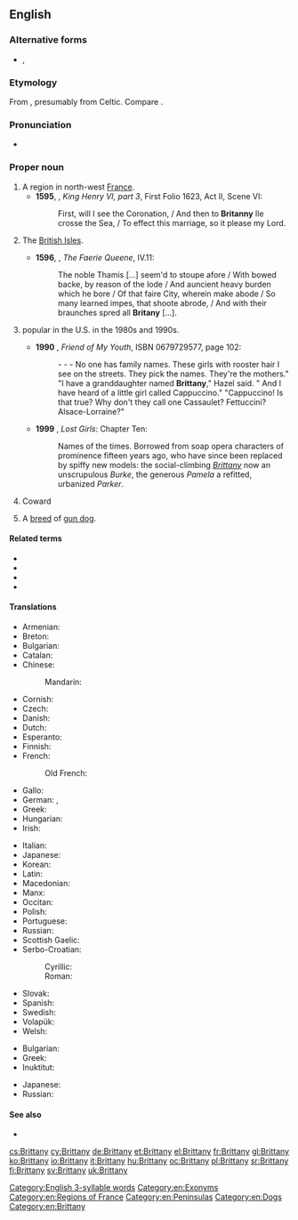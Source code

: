 ==English==
{{wikipedia|dab=Brittany (disambiguation)|Brittany}}

===Alternative forms===
* {{sense|female given name}} {{l|en|Britney}}, {{l|en|Brittney}}

===Etymology===
From {{etyl|la|en}} {{m|la|Brittania}}, presumably from Celtic. Compare {{m|en|Britain}}.

===Pronunciation===
* {{a|UK}} {{IPA|/ˈbɹɪt(ə)ni/|lang=en}}
{{rfap|lang=en}}
[[Category:English 3-syllable words]]

===Proper noun===
{{wikipedia|Brittany|Brittany (historical kingdom, duchy and French province)}}
{{en-proper noun}}

# A region in north-west [[France]]. {{defdate|from 15th c.}}
#* '''1595''', {{w|William Shakespeare}}, ''King Henry VI, part 3'', First Folio 1623, Act II, Scene VI:
#*: First, will I see the Coronation, / And then to '''Britanny''' Ile crosse the Sea, / To effect this marriage, so it please my Lord.
# {{lb|en|obsolete|chiefly|poetic}} The [[British Isles]]. {{defdate|15th-19th c.}}
#* '''1596''', {{w|Edmund Spenser}}, ''The Faerie Queene'', IV.11:
#*: The noble Thamis […] seem'd to stoupe afore / With bowed backe, by reason of the lode / And auncient heavy burden which he bore / Of that faire City, wherein make abode / So many learned impes, that shoote abrode, / And with their braunches spred all '''Britany''' […].
# {{given name|female|from=place names}} popular in the U.S. in the 1980s and 1990s.
#* '''1990''' {{w|Alice Munro}}, ''Friend of My Youth'', ISBN 0679729577, page 102:
#*: - - - No one has family names. These girls with rooster hair I see on the streets. They pick the names. They're the mothers." "I have a granddaughter named '''Brittany'''," Hazel said. " And I have heard of a little girl called Cappuccino." "Cappuccino! Is that true? Why don't they call one Cassaulet? Fettuccini? Alsace-Lorraine?"
#* '''1999''' {{w|Andrew Pyper}}, ''Lost Girls'': Chapter Ten:
#*: Names of the times. Borrowed from soap opera characters of prominence fifteen years ago, who have since been replaced by spiffy new models: the social-climbing ''[[Brittany]]'' now an unscrupulous ''Burke'', the generous ''Pamela'' a refitted, urbanized ''Parker''.
# {{lb|en|prison slang}} Coward
# {{lb|en|dogs}} A [[breed]] of [[gun dog]]. 

====Related terms====
* {{l|en|Breton}}
* {{l|en|Britain}}
* {{l|en|British}}
* {{l|en|Briton}}

====Translations====
{{trans-top|region of North West France}}
* Armenian: {{t|hy|Բրետան}}
* Breton: {{t+|br|Breizh}}
* Bulgarian: {{t|bg|Брета́н|f|sc=Cyrl}}
* Catalan: {{t|ca|Bretanya|f}}
* Chinese:
*: Mandarin: {{t|cmn|布列塔尼|tr=Bùliètǎní|sc=Hani}}
* Cornish: {{t|kw|Breten|f}}
* Czech: {{t+|cs|Bretaň|f}}
* Danish: {{t+|da|Bretagne}}
* Dutch: {{t+|nl|Bretagne}}
* Esperanto: {{t|eo|Bretonio}}
* Finnish: {{t+|fi|Bretagne}}
* French: {{t+|fr|Bretagne|f}}
*: Old French: {{t|fro|Bretaigne la Menur|f}}
* Gallo: {{t|roa-gal|Bertaèyn}}
* German: {{t+|de|Bretagne|f}}, {{t|de|Kleinbritannien|n}}
* Greek: {{t+|el|Βρετάνη|f}}
* Hungarian: {{t+|hu|Bretagne}}
* Irish: {{t|ga|Briotáin|f}}
{{trans-mid}}
* Italian: {{t+|it|Bretagna|f}}
* Japanese: {{t|ja|ブルターニュ|tr=Burutānyu|sc=Jpan}}
* Korean: {{t|ko|^브르타뉴|sc=Kore}}
* Latin: {{t|la|Britannia Minor|f}}
* Macedonian: {{t+|mk|Брета́ња|f}}
* Manx: {{t|gv|Britaan|f|alt=Yn Vritaan}}
* Occitan: {{t+|oc|Bretanha|f}}
* Polish: {{t+|pl|Bretania}}
* Portuguese: {{t+|pt|Bretanha|f}}
* Russian: {{t+|ru|Брета́нь|f}}
* Scottish Gaelic: {{t|gd|A' Bhreatann Bheag|f}}
* Serbo-Croatian:
*: Cyrillic: {{t|sh|Бретања|f}}
*: Roman: {{t+|sh|Bretanja|f}}
* Slovak: {{t|sk|Bretónsko|n}}
* Spanish: {{t+|es|Bretaña|f}}
* Swedish: {{t+|sv|Bretagne}}
* Volapük: {{t+|vo|Bretän}}
* Welsh: {{t+|cy|Llydaw}}
{{trans-bottom}}

{{trans-top|female given name}}
* Bulgarian: {{t|bg|Бри́тани|f|sc=Cyrl}}
* Greek: {{t|el|Μπρίτνεϊ|f}}
* Inuktitut: {{t|iu|ᑉᕆᑦᑕᓂ|sc=Cans}}
{{trans-mid}}
* Japanese: {{t|ja|ブリタニー|tr=Buritanī|sc=Jpan}}
* Russian: {{t|ru|Бри́ттани|f}}
{{trans-bottom}}

====See also====
* {{l|en|Appendix:Countries of the world|Countries of the world}}

[[Category:en:Exonyms]]
[[Category:en:Regions of France]]
[[Category:en:Peninsulas]]
[[Category:en:Dogs]]
[[Category:en:Brittany]]

[[cs:Brittany]]
[[cy:Brittany]]
[[de:Brittany]]
[[et:Brittany]]
[[el:Brittany]]
[[fr:Brittany]]
[[gl:Brittany]]
[[ko:Brittany]]
[[io:Brittany]]
[[it:Brittany]]
[[hu:Brittany]]
[[oc:Brittany]]
[[pl:Brittany]]
[[sr:Brittany]]
[[fi:Brittany]]
[[sv:Brittany]]
[[uk:Brittany]]